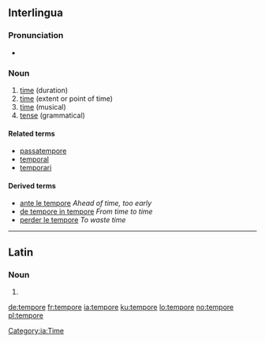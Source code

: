 ==Interlingua==

===Pronunciation===
* {{IPA|/ˈtem.po.re/|lang=ia}}

===Noun===
{{head|ia|noun}}

# [[time]] (duration)
# [[time]] (extent or point of time)
# [[time]] (musical)
# [[tense]] (grammatical)

====Related terms====
* [[passatempore]]
* [[temporal]]
* [[temporari]]

====Derived terms====
* [[ante le tempore]] ''Ahead of time, too early''
* [[de tempore in tempore]] ''From time to time''
* [[perder le tempore]] ''To waste time''

[[Category:ia:Time]]

----

==Latin==

===Noun===
{{la-noun-form|tempōre}}

# {{inflection of|tempus||abl|s|lang=la}}

[[de:tempore]]
[[fr:tempore]]
[[ia:tempore]]
[[ku:tempore]]
[[lo:tempore]]
[[no:tempore]]
[[pl:tempore]]
